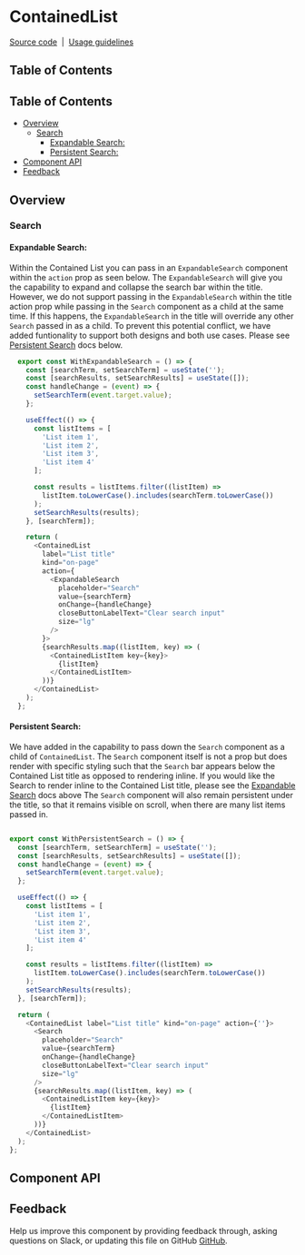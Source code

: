 
# ContainedList

[Source code](https://github.com/carbon-design-system/carbon/tree/main/packages/react/src/components/ContainedList)
&nbsp;|&nbsp;
[Usage guidelines](https://carbondesignsystem.com/components/contained-list/usage/)

## Table of Contents

<!-- START doctoc generated TOC please keep comment here to allow auto update -->
<!-- DON'T EDIT THIS SECTION, INSTEAD RE-RUN doctoc TO UPDATE -->
## Table of Contents

- [Overview](#overview)
  - [Search](#search)
    - [Expandable Search:](#expandable-search)
    - [Persistent Search:](#persistent-search)
- [Component API](#component-api)
- [Feedback](#feedback)

<!-- END doctoc generated TOC please keep comment here to allow auto update -->

## Overview

<Preview>
  <Story id="components-containedlist--default" />
</Preview>

### Search

#### Expandable Search: 
Within the Contained List you can pass in an `ExpandableSearch` component within the `action` prop as seen below. 
The `ExpandableSearch` will give you the capability to expand and collapse the search bar within the title. 
However, we do not support passing in the `ExpandableSearch` within the title action prop while passing in the `Search` component 
as a child at the same time. If this happens, the `ExpandableSearch` in the title will override any other `Search` passed in as a child. 
To prevent this potential conflict, we have added funtionality to support both designs and both use cases. Please see [Persistent Search](#persistent-search) docs below. 

```js
  export const WithExpandableSearch = () => {
    const [searchTerm, setSearchTerm] = useState('');
    const [searchResults, setSearchResults] = useState([]);
    const handleChange = (event) => {
      setSearchTerm(event.target.value);
    };

    useEffect(() => {
      const listItems = [
        'List item 1',
        'List item 2',
        'List item 3',
        'List item 4'
      ];

      const results = listItems.filter((listItem) =>
        listItem.toLowerCase().includes(searchTerm.toLowerCase())
      );
      setSearchResults(results);
    }, [searchTerm]);

    return (
      <ContainedList
        label="List title"
        kind="on-page"
        action={
          <ExpandableSearch
            placeholder="Search"
            value={searchTerm}
            onChange={handleChange}
            closeButtonLabelText="Clear search input"
            size="lg"
          />
        }>
        {searchResults.map((listItem, key) => (
          <ContainedListItem key={key}>
            {listItem}
          </ContainedListItem>
        ))}
      </ContainedList>
    );
  };
```
<Preview>
  <Story id="components-containedlist--with-expandable-search" />
</Preview>

#### Persistent Search: 
We have added in the capability to pass down the `Search` component as a child of `ContainedList`.
The `Search` component itself is not a prop but does render with specific styling such that the `Search` bar appears below the Contained List title as opposed to rendering inline.
If you would like the Search to render inline to the Contained List title, please see the [Expandable Search](#expandable-search) docs above 
The `Search` component will also remain persistent under the title, so that it remains visible on scroll, when there are many list items passed in. 

```js

export const WithPersistentSearch = () => {
  const [searchTerm, setSearchTerm] = useState('');
  const [searchResults, setSearchResults] = useState([]);
  const handleChange = (event) => {
    setSearchTerm(event.target.value);
  };

  useEffect(() => {
    const listItems = [
      'List item 1',
      'List item 2',
      'List item 3',
      'List item 4'
    ];

    const results = listItems.filter((listItem) =>
      listItem.toLowerCase().includes(searchTerm.toLowerCase())
    );
    setSearchResults(results);
  }, [searchTerm]);

  return (
    <ContainedList label="List title" kind="on-page" action={''}>
      <Search
        placeholder="Search"
        value={searchTerm}
        onChange={handleChange}
        closeButtonLabelText="Clear search input"
        size="lg"
      />
      {searchResults.map((listItem, key) => (
        <ContainedListItem key={key}>
          {listItem}
        </ContainedListItem>
      ))}
    </ContainedList>
  );
};

```

<Preview>
  <Story id="components-containedlist--with-persistent-search" />
</Preview>

## Component API

<Props />

## Feedback

Help us improve this component by providing feedback through, asking questions
on Slack, or updating this file on GitHub
[GitHub](https://github.com/carbon-design-system/carbon/edit/main/packages/react/src/components/ContainedList/ContainedList.mdx).
